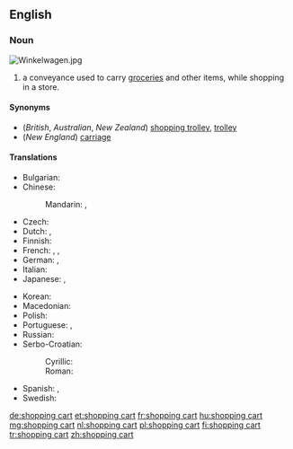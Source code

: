 ==English==

===Noun===
{{wikipedia}}
[[Image:Winkelwagen.jpg|right|thumb]]
{{en-noun|head=[[shopping]] [[cart]]}}

# {{context|US|lang=en}} a conveyance used to carry [[groceries]] and other items, while shopping in a store.

====Synonyms====
* (''British'', ''Australian'', ''New Zealand'') [[shopping trolley]], [[trolley]]
* (''New England'') [[carriage]]

====Translations====
{{trans-top|conveyance used to carry items while shopping}}
* Bulgarian: {{t|bg|количка|f|tr=kоlíčka}}
* Chinese:
*: Mandarin: {{t+|cmn|購物車|sc=Hani}}, {{t|cmn|购物车|tr=gòuwùchē|sc=Hani}}
* Czech: {{t+|cs|vozík|m}}
* Dutch: {{t+|nl|winkelwagen|m}}, {{t+|nl|winkelwagentje|n}}
* Finnish: {{t+|fi|ostoskärry}}
* French: {{t|fr|chariot de supermarché|m}}, {{t+|fr|caddie|m}}, {{t+|fr|charriot|m}}
* German: {{t+|de|Einkaufswagen|m}}, {{t+|de|Karren|m}}
* Italian: {{t|it|carrello della spesa|m}}
* Japanese: {{t|ja|ショッピングカート|tr=shoppingu kāto}}, {{t|ja|トロリー|tr=tororī|sc=Jpan}}
{{trans-mid}}
* Korean: {{t|ko|쇼핑 카트|sc=Hang}}
* Macedonian: {{t|mk|количка|f|tr=kólička}}
* Polish: {{t+|pl|wózek sklepowy|m}}
* Portuguese: {{t|pt|carrinho de supermercado|m}}, {{t|pt|carrinho de compras|m}}
* Russian: {{t+|ru|тележка|f|tr=teléžka|sc=Cyrl}} {{qualifier|для поку́пок}}
* Serbo-Croatian:
*: Cyrillic: {{t|sh|колица|f|sc=Cyrl}}
*: Roman: {{t+|sh|kolica|f}}
* Spanish: {{t|es|carrito|m}}, {{t+|es|carretilla|f}} <!--"carretilla" only confirmed in El Salvador so far-->
* Swedish: {{t|sv|kundvagn}}
{{trans-bottom}}

[[de:shopping cart]]
[[et:shopping cart]]
[[fr:shopping cart]]
[[hu:shopping cart]]
[[mg:shopping cart]]
[[nl:shopping cart]]
[[pl:shopping cart]]
[[fi:shopping cart]]
[[tr:shopping cart]]
[[zh:shopping cart]]